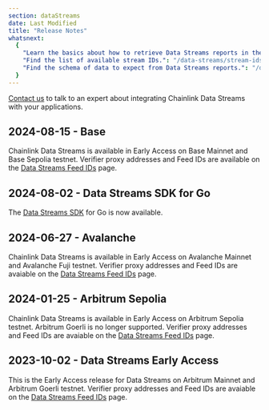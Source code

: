 ```yaml
---
section: dataStreams
date: Last Modified
title: "Release Notes"
whatsnext:
  {
    "Learn the basics about how to retrieve Data Streams reports in the Getting Started guide.": "/data-streams/getting-started",
    "Find the list of available stream IDs.": "/data-streams/stream-ids",
    "Find the schema of data to expect from Data Streams reports.": "/data-streams/reference/report-schema",
  }
---
```



<Aside type="note" title="Talk to an expert">
  <a href="https://chainlinkcommunity.typeform.com/datastreams?#ref_id=docs">Contact us</a> to talk to an expert about
  integrating Chainlink Data Streams with your applications.
</Aside>

## 2024-08-15 - Base

Chainlink Data Streams is available in Early Access on Base Mainnet and Base Sepolia testnet. Verifier proxy addresses and Feed IDs are available on the <a href="/data-streams/stream-ids">Data Streams Feed IDs</a> page.

## 2024-08-02 - Data Streams SDK for Go

The [Data Streams SDK](/data-streams/reference/streams-direct/streams-direct-go-sdk) for Go is now available.

## 2024-06-27 - Avalanche

Chainlink Data Streams is available in Early Access on Avalanche Mainnet and Avalanche Fuji testnet. Verifier proxy addresses and Feed IDs are avaiable on the <a href="/data-streams/stream-ids">Data Streams Feed IDs</a> page.

## 2024-01-25 - Arbitrum Sepolia

Chainlink Data Streams is available in Early Access on Arbitrum Sepolia testnet. Arbitrum Goerli is no longer supported. Verifier proxy addresses and Feed IDs are avaiable on the <a href="/data-streams/stream-ids">Data Streams Feed IDs</a> page.

## 2023-10-02 - Data Streams Early Access

This is the Early Access release for Data Streams on Arbitrum Mainnet and Arbitrum Goerli testnet. Verifier proxy addresses and Feed IDs are avaiable on the <a href="/data-streams/stream-ids">Data Streams Feed IDs</a> page.
